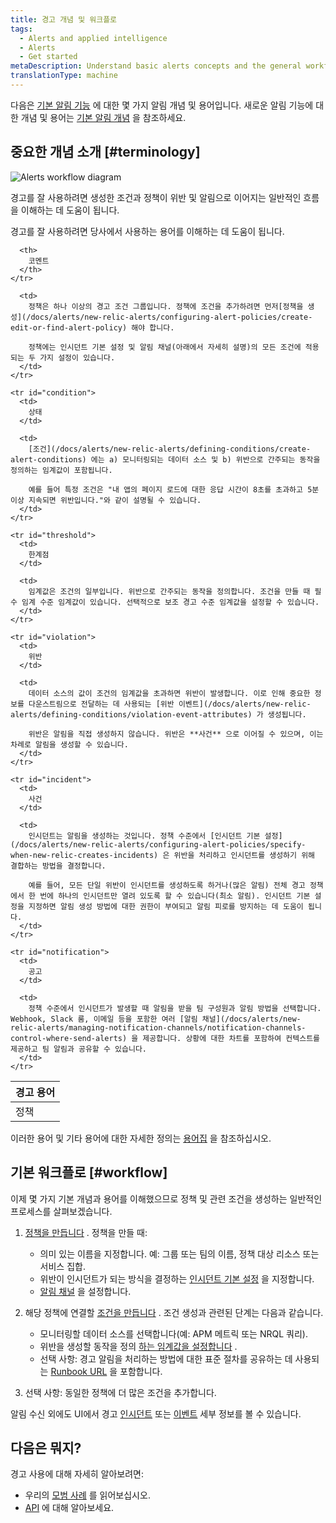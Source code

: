 ```yaml
---
title: 경고 개념 및 워크플로
tags:
  - Alerts and applied intelligence
  - Alerts
  - Get started
metaDescription: Understand basic alerts concepts and the general workflow for setting up alerting policies and conditions.
translationType: machine
---
```



다음은 [기본 알림 기능](/docs/alerts-applied-intelligence/new-relic-alerts/learn-alerts/introduction-alerts/) 에 대한 몇 가지 알림 개념 및 용어입니다. 새로운 알림 기능에 대한 개념 및 용어는 [기본 알림 개념](/docs/alerts-applied-intelligence/applied-intelligence/incident-intelligence/basic-alerting-concepts) 을 참조하세요.

## 중요한 개념 소개 [#terminology]

<img
  title="new-relic-alert-creation-workflow-diagram.png"
  alt="Alerts workflow diagram"
  src={newRelicAlertCreationWorkflowDiagram}
/>

<figcaption>
  경고를 잘 사용하려면 생성한 조건과 정책이 위반 및 알림으로 이어지는 일반적인 흐름을 이해하는 데 도움이 됩니다.
</figcaption>

경고를 잘 사용하려면 당사에서 사용하는 용어를 이해하는 데 도움이 됩니다.

<table>
  <thead>
    <tr>
      <th style={{ width: "150px" }}>
        경고 용어
      </th>

      <th>
        코멘트
      </th>
    </tr>
  </thead>

  <tbody>
    <tr id="policy">
      <td>
        정책
      </td>

      <td>
        정책은 하나 이상의 경고 조건 그룹입니다. 정책에 조건을 추가하려면 먼저[정책을 생성](/docs/alerts/new-relic-alerts/configuring-alert-policies/create-edit-or-find-alert-policy) 해야 합니다.

        정책에는 인시던트 기본 설정 및 알림 채널(아래에서 자세히 설명)의 모든 조건에 적용되는 두 가지 설정이 있습니다.
      </td>
    </tr>

    <tr id="condition">
      <td>
        상태
      </td>

      <td>
        [조건](/docs/alerts/new-relic-alerts/defining-conditions/create-alert-conditions) 에는 a) 모니터링되는 데이터 소스 및 b) 위반으로 간주되는 동작을 정의하는 임계값이 포함됩니다.

        예를 들어 특정 조건은 "내 앱의 페이지 로드에 대한 응답 시간이 8초를 초과하고 5분 이상 지속되면 위반입니다."와 같이 설명될 수 있습니다.
      </td>
    </tr>

    <tr id="threshold">
      <td>
        한계점
      </td>

      <td>
        임계값은 조건의 일부입니다. 위반으로 간주되는 동작을 정의합니다. 조건을 만들 때 필수 임계 수준 임계값이 있습니다. 선택적으로 보조 경고 수준 임계값을 설정할 수 있습니다.
      </td>
    </tr>

    <tr id="violation">
      <td>
        위반
      </td>

      <td>
        데이터 소스의 값이 조건의 임계값을 초과하면 위반이 발생합니다. 이로 인해 중요한 정보를 다운스트림으로 전달하는 데 사용되는 [위반 이벤트](/docs/alerts/new-relic-alerts/defining-conditions/violation-event-attributes) 가 생성됩니다.

        위반은 알림을 직접 생성하지 않습니다. 위반은 **사건** 으로 이어질 수 있으며, 이는 차례로 알림을 생성할 수 있습니다.
      </td>
    </tr>

    <tr id="incident">
      <td>
        사건
      </td>

      <td>
        인시던트는 알림을 생성하는 것입니다. 정책 수준에서 [인시던트 기본 설정](/docs/alerts/new-relic-alerts/configuring-alert-policies/specify-when-new-relic-creates-incidents) 은 위반을 처리하고 인시던트를 생성하기 위해 결합하는 방법을 결정합니다.

        예를 들어, 모든 단일 위반이 인시던트를 생성하도록 하거나(많은 알림) 전체 경고 정책에서 한 번에 하나의 인시던트만 열려 있도록 할 수 있습니다(최소 알림). 인시던트 기본 설정을 지정하면 알림 생성 방법에 대한 권한이 부여되고 알림 피로를 방지하는 데 도움이 됩니다.
      </td>
    </tr>

    <tr id="notification">
      <td>
        공고
      </td>

      <td>
        정책 수준에서 인시던트가 발생할 때 알림을 받을 팀 구성원과 알림 방법을 선택합니다. Webhook, Slack 룸, 이메일 등을 포함한 여러 [알림 채널](/docs/alerts/new-relic-alerts/managing-notification-channels/notification-channels-control-where-send-alerts) 을 제공합니다. 상황에 대한 차트를 포함하여 컨텍스트를 제공하고 팀 알림과 공유할 수 있습니다.
      </td>
    </tr>
  </tbody>
</table>

이러한 용어 및 기타 용어에 대한 자세한 정의는 [용어집](/docs/using-new-relic/welcome-new-relic/getting-started/glossary) 을 참조하십시오.

## 기본 워크플로 [#workflow]

이제 몇 가지 기본 개념과 용어를 이해했으므로 정책 및 관련 조건을 생성하는 일반적인 프로세스를 살펴보겠습니다.

1. [정책을 만듭니다](/docs/alerts/new-relic-alerts/configuring-alert-policies/create-or-rename-alert-policy) . 정책을 만들 때:

   * 의미 있는 이름을 지정합니다. 예: 그룹 또는 팀의 이름, 정책 대상 리소스 또는 서비스 집합.
   * 위반이 인시던트가 되는 방식을 결정하는 [인시던트 기본 설정](/docs/alerts/new-relic-alerts/configuring-alert-policies/specify-when-new-relic-creates-incidents) 을 지정합니다.
   * [알림 채널](/docs/alerts/new-relic-alerts-beta/managing-notification-channels/notification-channels-controlling-where-send-alerts) 을 설정합니다.

2. 해당 정책에 연결할 [조건을 만듭니다](/docs/alerts/new-relic-alerts/defining-conditions/define-alert-conditions) . 조건 생성과 관련된 단계는 다음과 같습니다.

   * 모니터링할 데이터 소스를 선택합니다(예: APM 메트릭 또는 NRQL 쿼리).
   * 위반을 생성할 동작을 정의 [하는 임계값을 설정합니다](/docs/alerts/new-relic-alerts/defining-conditions/set-thresholds-alert-condition) .
   * 선택 사항: 경고 알림을 처리하는 방법에 대한 표준 절차를 공유하는 데 사용되는 [Runbook URL](/docs/alerts/new-relic-alerts-beta/reviewing-alert-incidents/provide-runbook-instructions-alerts) 을 포함합니다.

3. 선택 사항: 동일한 정책에 더 많은 조건을 추가합니다.

알림 수신 외에도 UI에서 경고 [인시던트](/docs/accounts-partnerships/education/getting-started-new-relic/glossary#alert-incident) 또는 [이벤트](/docs/alerts/new-relic-alerts/reviewing-alert-incidents/view-events-their-products) 세부 정보를 볼 수 있습니다.

## 다음은 뭐지?

경고 사용에 대해 자세히 알아보려면:

* 우리의 [모범 사례](/docs/alerts/new-relic-alerts/getting-started/best-practices-alert-policies) 를 읽어보십시오.
* [API](/docs/alerts/rest-api-alerts/new-relic-alerts-rest-api/rest-api-calls-new-relic-alerts) 에 대해 알아보세요.
